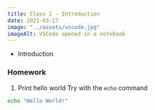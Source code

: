 ```yaml
---
title: Class 1 - Introduction
date: 2021-03-17
image: "../assets/vscode.jpg"
imageAlt: VSCode opened in a notebook
---
```


- Introduction

### Homework

1. Print hello world <Hint> Try with the `echo` command </Hint>
  <Solution>
  
  ```bash
  echo "Hello World!"
  ```
  
  </Solution>
